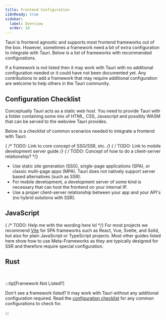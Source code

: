 ```yaml
---
title: Frontend Configuration
i18nReady: true
sidebar:
  label: Overview
  order: 10
---
```



Tauri is frontend agnostic and supports most frontend frameworks out of the box. However, sometimes a framework need a bit of extra configuration to integrate with Tauri. Below is a list of frameworks with recommended configurations.

If a framework is not listed then it may work with Tauri with no additional configuration needed or it could have not been documented yet. Any contributions to add a framework that may require additional configuration are welcome to help others in the Tauri community.

## Configuration Checklist

Conceptually Tauri acts as a static web host. You need to provide Tauri with a folder containing some mix of HTML, CSS, Javascript and possibly WASM that can be served to the webview Tauri provides.

Below is a checklist of common scenarios needed to integrate a frontend with Tauri:

{ /* TODO: Link to core concept of SSG/SSR, etc. */}
{ /* TODO: Link to mobile development server guide */}
{ /* TODO: Concept of how to do a client-server relationship? */}

- Use static site generation (SSG), single-page applications (SPA), or classic multi-page apps (MPA). Tauri does not natively support server based alternatives (such as SSR).
- For mobile development, a development server of some kind is necessary that can host the frontend on your internal IP.
- Use a proper client-server relationship between your app and your API's (no hybrid solutions with SSR).

## JavaScript

{ /* TODO: Help me with the wording here lol */}
For most projects we recommend [Vite](https://vitejs.dev/) for SPA frameworks such as React, Vue, Svelte, and Solid, but also for plain JavaScript or TypeScript projects. Most other guides listed here show how to use Meta-Frameworks as they are typically designed for SSR and therefore require special configuration.

<CardGrid>
	<LinkCard title="Next.js" href="/start/frontend/nextjs/" />
	<LinkCard title="Nuxt" href="/start/frontend/nuxt/" />
	<LinkCard title="Qwik" href="/start/frontend/qwik/" />
	<LinkCard title="SvelteKit" href="/start/frontend/sveltekit/" />
	<LinkCard
		title="Vite (recommended)"
		href="/start/frontend/vite/"
	/>
	<LinkCard title="Webpack" href="/start/frontend/webpack/" />
</CardGrid>

## Rust

<CardGrid>
	<LinkCard title="Leptos" href="/start/frontend/leptos/" />
	<LinkCard title="Sycamore" href="/start/frontend/sycamore/" />
	<LinkCard title="Trunk" href="/start/frontend/trunk/" />
	<LinkCard title="Yew" href="/start/frontend/yew/" />
</CardGrid>

<br />

:::tip[Framework Not Listed?]

Don't see a framework listed? It may work with Tauri without any additional configuration required. Read the [configuration checklist](/start/frontend/#configuration-checklist) for any common configurations to check for.

:::
